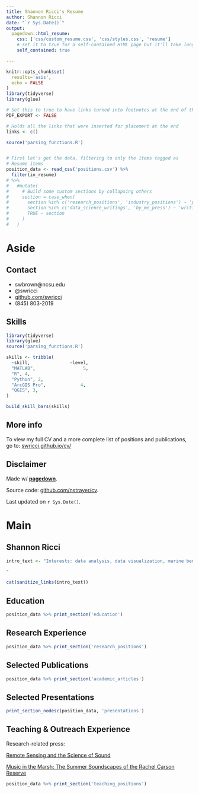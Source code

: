 ```yaml
---
title: Shannon Ricci's Resume
author: Shannon Ricci
date: "`r Sys.Date()`"
output:
  pagedown::html_resume:
    css: ['css/custom_resume.css', 'css/styles.css', 'resume']
    # set it to true for a self-contained HTML page but it'll take longer to render
    self_contained: true

---
```



```r
knitr::opts_chunk$set(
  results='asis', 
  echo = FALSE
)
library(tidyverse)
library(glue)

# Set this to true to have links turned into footnotes at the end of the document
PDF_EXPORT <- FALSE

# Holds all the links that were inserted for placement at the end
links <- c()

source('parsing_functions.R')


# First let's get the data, filtering to only the items tagged as
# Resume items
position_data <- read_csv('positions.csv') %>% 
  filter(in_resume) 
# %>% 
#   #mutate(
#     # Build some custom sections by collapsing others
#     section = case_when(
#       section %in% c('research_positions', 'industry_positions') ~ 'positions', 
#       section %in% c('data_science_writings', 'by_me_press') ~ 'writings',
#       TRUE ~ section
#     )
#   ) 

```


Aside
================================================================================



Contact {#contact}
--------------------------------------------------------------------------------

- <i class="fa fa-envelope"></i> swbrown@ncsu.edu
- <i class="fa fa-twitter"></i> @swricci
- <i class="fa fa-github"></i> [github.com/swricci](https://github.com/swricci)
- <i class="fa fa-phone"></i> (845) 803-2019



Skills {#skills}
--------------------------------------------------------------------------------


```r
library(tidyverse)
library(glue)
source('parsing_functions.R')

skills <- tribble(
  ~skill,               ~level,
  "MATLAB",                  5,
  "R", 4,
  "Python", 2,
  "ArcGIS Pro",             4,
  "QGIS", 3,
)

build_skill_bars(skills)
```


More info {#more-info}
--------------------------------------------------------------------------------

To view my full CV and a more complete list of positions and publications, go to:
[swricci.github.io/cv/](https://swricci.github.io/cv/)

Disclaimer {#disclaimer}
--------------------------------------------------------------------------------

Made w/ [**pagedown**](https://github.com/rstudio/pagedown). 

Source code: [github.com/nstrayer/cv](https://github.com/nstrayer/cv).

Last updated on `r Sys.Date()`.




Main
================================================================================

Shannon Ricci {#title}
--------------------------------------------------------------------------------

```r
intro_text <- "Interests: data analysis, data visualization, marine benthic ecology, conservation, passive acoustics, informal environmental science education 

"

cat(sanitize_links(intro_text))
```



Education {data-icon=graduation-cap data-concise=true}
--------------------------------------------------------------------------------

```r
position_data %>% print_section('education')
```



Research Experience {data-icon=laptop}
--------------------------------------------------------------------------------

```r
position_data %>% print_section('research_positions')
```



Selected Publications {data-icon=book}
--------------------------------------------------------------------------------

```r
position_data %>% print_section('academic_articles')
```



Selected Presentations {data-icon=chart-line}
--------------------------------------------------------------------------------

```r
print_section_nodesc(position_data, 'presentations')
```


Teaching & Outreach Experience {data-icon=chalkboard-teacher}
--------------------------------------------------------------------------------
:::aside
Research-related press:

[Remote Sensing and the Science of Sound](https://cnr.ncsu.edu/geospatial/news/2020/01/30/remote-sensing-and-the-science-of-sound/)

[Music in the Marsh: The Summer Soundscapes of the Rachel Carson Reserve](https://ncseagrant.ncsu.edu/coastwatch/previous-issues/2015-2/summer-2015/music-in-the-marsh-the-summer-soundscapes-of-the-rachel-carson-reserve/)
:::

```r
position_data %>% print_section('teaching_positions')
```
